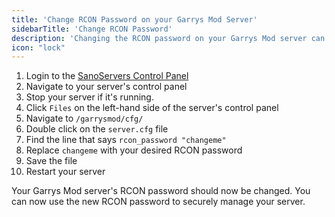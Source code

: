 ```yaml
---
title: 'Change RCON Password on your Garrys Mod Server'
sidebarTitle: 'Change RCON Password'
description: 'Changing the RCON password on your Garrys Mod server can help secure your server. In this guide, we will show you how to change the RCON password on your Garrys Mod server.'
icon: "lock"
---
```


1. Login to the [SanoServers Control Panel](https://panel.sanoservers.com/)
2. Navigate to your server's control panel
3. Stop your server if it's running.
4. Click ``Files`` on the left-hand side of the server's control panel
5. Navigate to ``/garrysmod/cfg/``
6. Double click on the ``server.cfg`` file
7. Find the line that says ``rcon_password "changeme"``
8. Replace ``changeme`` with your desired RCON password
9. Save the file
10. Restart your server

Your Garrys Mod server's RCON password should now be changed. You can now use the new RCON password to securely manage your server. 
